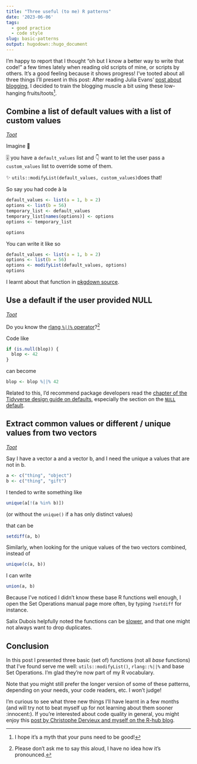 ```yaml
---
title: "Three useful (to me) R patterns"
date: '2023-06-06'
tags:
  - good practice
  - code style
slug: basic-patterns
output: hugodown::hugo_document
---
```


I'm happy to report that I thought "oh but I know a better way to write that code!" a few times lately when reading old scripts of mine, or scripts by others.
It's a good feeling because it shows progress!
I've tooted about all three things I'll present in this post:
After reading Julia Evans' [post about blogging](https://jvns.ca/blog/2023/06/05/some-blogging-myths/), I decided to train the blogging muscle a bit using these low-hanging fruits/toots[^fruit].

[^fruit]: I hope it's a myth that your puns need to be good!

## Combine a list of default values with a list of custom values

[_Toot_](https://mastodon.social/@maelle/110134566950035337)

Imagine 💭  

🎚️  you have a `default_values` list and 
👇  want to let the user pass a `custom_values` list to override some of them.

✨ `utils::modifyList(default_values, custom_values) `does that!

So say you had code à la

```r
default_values <- list(a = 1, b = 2)
options <- list(b = 56)
temporary_list <- default_values
temporary_list[names(options)] <- options
options <- temporary_list

options
```

You can write it like so

```r
default_values <- list(a = 1, b = 2)
options <- list(b = 56)
options <- modifyList(default_values, options)
options
```

I learnt about that function in [pkgdown source](https://github.com/r-lib/pkgdown/blob/c354aa7e5ea1f9936692494c28c89e5bdd31fc68/R/utils.R#L109).

## Use a default if the user provided NULL

[_Toot_](https://mastodon.social/@maelle/110054745129675027)

Do you know the [rlang `%||%` operator](https://rlang.r-lib.org/reference/op-null-default.html)?[^pronounce]

Code like

```r
if (is.null(blop)) {
  blop <- 42
}
```

can become

```r
blop <- blop %||% 42
```

Related to this, I'd recommend package developers read the [chapter of the Tidyverse design guide on defaults](https://design.tidyverse.org/def-short.html), especially the section on the [`NULL` default](https://design.tidyverse.org/def-short.html#arg-short-null).

[^pronounce]: Please don't ask me to say this aloud, I have no idea how it's pronounced.

## Extract common values or different / unique values from two vectors

[_Toot_](https://mastodon.social/@maelle/110474929146978928)

Say I have a vector a and a vector b, and I need the unique a values that are not in b.

```r
a <- c("thing", "object")
b <- c("thing", "gift")
```

I tended to write something like

```r
unique(a[!(a %in% b)])
```

(or without the `unique()` if a has only distinct values)

that can be

```r
setdiff(a, b)
```

Similarly, when looking for the unique values of the two vectors combined, instead of 

```r
unique(c(a, b))
```

I can write

```r
union(a, b)
```

Because I've noticed I didn't know these base R functions well enough, I open the Set Operations manual page more often, by typing `?setdiff` for instance.

Salix Dubois helpfully noted the functions can be [slower](https://mastodon.social/@salixdubois@zeroes.ca/110477215577045367), and that one might not always want to drop duplicates.

## Conclusion

In this post I presented three basic (set of) functions (not all _base_ functions) that I've found serve me well: `utils::modifyList()`, `rlang::%||%` and base Set Operations.
I'm glad they're now part of my R vocabulary.

Note that you might still prefer the longer version of some of these patterns, depending on your needs, your code readers, etc. I won't judge!

I'm curious to see what three new things I'll have learnt in a few months (and will try not to beat myself up for not learning about them sooner :innocent:).
If you're interested about code quality in general, you might enjoy this [post by Christophe Dervieux and myself on the R-hub blog](https://blog.r-hub.io/2022/03/21/code-style/).
